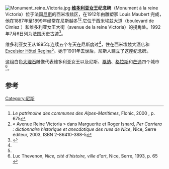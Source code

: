 [[Image:Monument_reine_Victoria.jpg|right]]
'''[[维多利亚女王|维多利亚女王]]纪念碑'''（Monument à la reine Victoria）位于法国[[尼斯|尼斯]]的西米埃兹区，在1912年由雕塑家 Louis Maubert 完成，他在1887年至1899年经常在尼斯越冬<ref>''Le patrimoine des communes des Alpes-Maritimes'', Flohic, 2000 {{ISBN|978-2842340711}}, p. 675</ref><ref name="nrv">« Avenue Reine Victoria » dans Marguerite et Roger Isnard, ''Per Carriera : dictionnaire historique et anecdotique des rues de Nice'', Nice, Serre éditeur, 2003, ISBN 2-86410-388-5 </ref>.它位于西米埃兹大道（boulevard de Cimiez ）和维多利亚女王大街（avenue de la reine Victoria）的拐角处。1992年7月6日列为法国历史古迹<ref name="mérimée">{{Base Mérimée|PA00080968}}</ref>。

维多利亚女王从1895年连续五个冬天在尼斯度过<ref name="nrv"/>，住在西米埃兹大酒店和[[Excelsior_Régina_Palace|Excelsior Hôtel Regina]]<ref name="nrv"/>。她于1901年去世后，尼斯人建立了这座纪念碑。

这组白色[[大理石|大理石]]雕像代表维多利亚女王以及尼斯、[[戛纳|戛纳]]、[[格拉斯|格拉斯]]和[[芒通|芒通]]四个城市<ref>Luc Thevenon, ''Nice, cité d'histoire, ville d'art'', Nice, Serre, 1993, p. 65 {{ISBN|978-2864101956}}</ref>。  

== 参考 ==
<references />
[[Category:尼斯|Category:尼斯]]